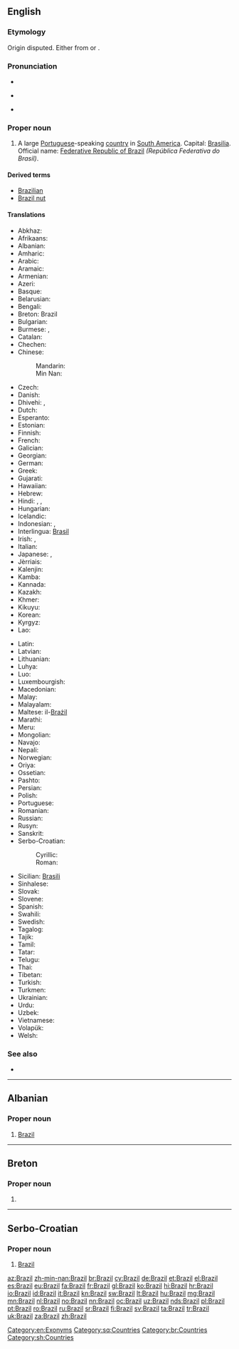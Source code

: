 ==English==
{{wikipedia}}

===Etymology===
Origin disputed. Either from {{etyl|sga|en}} {{term|Hy-Brasil|lang=sga}} or {{etyl|pt|en}} {{term|brasil||red like an ember|lang=pt}}.

===Pronunciation===
* {{rhymes|ɪl}}
* {{a|UK|US}} {{IPA|/bɹəˈzɪl/}}
* {{audio|en-us-Brazil.ogg|Audio (US)}}

===Proper noun===
{{en-proper noun}}

# A large [[Portuguese]]-speaking [[country]] in [[South America]]. Capital: [[Brasilia]]. Official name: [[Federative Republic of Brazil]] ''(República Federativa do Brasil)''.

====Derived terms====
* [[Brazilian]]
* [[Brazil nut]]

====Translations====
{{trans-top|Portuguese-speaking country in South America}}
* Abkhaz: {{t-|ab|Бразилия|tr=Braziliya|sc=Cyrl}}
* Afrikaans: {{t-|af|Brasilië}}
* Albanian: {{t+|sq|Brazili}}
* Amharic: {{t-|am|ብራዚል|tr=brazil|sc=Ethi}}
* Arabic: {{t-|ar|البرازيل|m|tr=al-brazīl}}
* Aramaic: {{tø|arc|ܒܪܐܙܝܠ|sc=Hebr}}
* Armenian: {{t-|hy|Բրազիլիա|tr=Brazilia}}
* Azeri: {{t+|az|Braziliya}}
* Basque: {{t-|eu|Brasil}}
* Belarusian: {{t-|be|Бразілія|f|tr=Brazílija}}
* Bengali: {{t-|bn|ব্রাজিল|tr=brajil}}
* Breton: Brazil
* Bulgarian: {{t-|bg|Бразилия|f|tr=Brazílija}}
* Burmese: {{t-|my|ဘရာဇီး|tr=bărazi:|sc=Mymr}}, {{t-|my|ဘရာဇီးနိုင်ငံ|tr=bărazi: naingngan|sc=Mymr}}
* Catalan: {{t+|ca|Brasil}}
* Chechen: {{tø|ce|Бразили|tr=Brazili}}
* Chinese:
*: Mandarin: {{t-|cmn|巴西|tr=Bāxī|sc=Hani}}
*: Min Nan: {{t-|nan|巴西|tr=[[Pa-se]]|sc=Hans}}
* Czech: {{t+|cs|Brazílie|f}}
* Danish: {{t+|da|Brasilien}}
* Dhivehi: {{t-|dv|ބްރެޒިލް|tr=breżil|sc=Thaa}}, {{t-|dv|ބުރެޒިލް|tr=bureżil|sc=Thaa}}
* Dutch: {{t+|nl|Brazilië}}
* Esperanto: {{t+|eo|Brazilo}}
* Estonian: {{t+|et|Brasiilia}}
* Finnish: {{t+|fi|Brasilia}}
* French: {{t+|fr|Brésil|m}}
* Galician: {{t+|gl|Brasil|m}}
* Georgian: {{t-|ka|ბრაზილია|tr=brazilia|sc=Geor}}
* German: {{t+|de|Brasilien|n}}
* Greek: {{t+|el|Βραζιλία|f|tr=Vrazilía}}
* Gujarati: {{t-|gu|બ્રાઝીલ|tr=brājhīl|sc=Gujr}}
* Hawaiian: {{tø|haw|Palakila}}
* Hebrew: {{t+|he|ברזיל|tr=brazyl}}
* Hindi: {{t-|hi|ब्राज़िल|tr=brāzil|sc=Deva}}, {{t+|hi|ब्राज़ील|tr=brāzīl|sc=Deva}}, {{t-|hi|ब्राजील|tr=brājīl|sc=Deva}}
* Hungarian: {{t+|hu|Brazília}}
* Icelandic: {{t+|is|Brasilía|f}}
* Indonesian: {{t+|id|Brasil}}, {{t+|id|Brazil}}
* Interlingua: [[Brasil]]
* Irish: {{t-|ga|An Bhrasaíl|f}}, {{t-|ga|Poblacht Chónaidhmitheach na Brasaíle|f}}
* Italian: {{t+|it|Brasile|m}}
* Japanese: {{t+|ja|ブラジル|tr=Burajiru}}, {{t+|ja|伯剌西爾|tr=Burajiru}} {{qualifier|rare}}
* Jèrriais: {{tø|roa-jer|Brési|m}}
* Kalenjin: {{tø|kln|Brazili}}
* Kamba: {{tø|kam|Mbkasili}}
* Kannada: {{t+|kn|ಬ್ರೆಜಿಲ್|tr=brejil|sc=Knda}}
* Kazakh: {{t|kk|Бразилия|tr=Braziliya|sc=Cyrl}}
* Khmer: {{t-|km|ប្រេស៊ីល|tr=bre sil|sc=Khmr}}
* Kikuyu: {{tø|ki|Buraziri}}
* Korean: {{t+|ko|브라질|tr=Beurajil|sc=Hang}}
* Kyrgyz: {{t-|ky|Бразилия|tr=Braziliya|sc=Cyrl}}
* Lao: {{t-|lo|ບຣາຊິລ|sc=Laoo}}
{{trans-mid}}
* Latin: {{t+|la|Brasilia}}
* Latvian: {{t-|lv|Brazīlija|f}}
* Lithuanian: {{t+|lt|Brazilija|f}}
* Luhya: {{tø|luy|Brazil}}
* Luo: {{tø|luo|Brasil}}
* Luxembourgish: {{t+|lb|Brasilien|n}}
* Macedonian: {{t+|mk|Бразил|m|tr=Brázil}}
* Malay: {{t-|ms|Brazil}}
* Malayalam: {{t-|ml|ബ്രസീൽ|sc=Mlym}}
* Maltese: il-[[Brażil]]
* Marathi: {{t-|mr|ब्राझिल|tr=brājhil|sc=Deva}}
* Meru: {{tø|mer|Braziri}}
* Mongolian: {{t-|mn|Бразил|tr=Brazíl|sc=Cyrl}}
* Navajo: {{tø|nv|Bwazííl}}
* Nepali: {{t-|ne|ब्राजिल|tr=brājil|sc=Deva}}
* Norwegian: {{t+|no|Brasil}}
* Oriya: {{t-|or|ବ୍ରାଜିଲ|tr=brājil|sc=Orya}}
* Ossetian: {{tø|os|Бразили|tr=Brazili|sc=Cyrl}}
* Pashto: {{t-|ps|برازيل|tr=Brāzīl|sc=ps-Arab}}
* Persian: {{t+|fa|برزیل|tr=Berzil, Berezil|sc=fa-Arab}}
* Polish: {{t+|pl|Brazylia|f}}
* Portuguese: {{t+|pt|Brasil|m}}
* Romanian: {{t+|ro|Brazilia|f}}
* Russian: {{t+|ru|Бразилия|f|tr=Brazílija}}
* Rusyn: {{tø|rue|Бразілія|f|tr=Brazílija}}
* Sanskrit: {{t-|sa|ब्रासील|tr=brāsīla|sc=Deva}}
* Serbo-Croatian:
*: Cyrillic: {{t-|sh|Бразил|m|sc=Cyrl}}
*: Roman: {{t-|sh|Brazil|m}}
* Sicilian: [[Brasili]] {{g|m}}
* Sinhalese: {{t-|si|බ්‍රසීලය|tr=brasīlaya|sc=Sinh}}
* Slovak: {{t-|sk|Brazília|f}}
* Slovene: {{t-|sl|Brazílija|f}}
* Spanish: {{t+|es|Brasil|m}}
* Swahili: {{t+|sw|Brazili}}
* Swedish: {{t+|sv|Brasilien}}
* Tagalog: {{t-|tl|Brazil}}
* Tajik: {{t-|tg|Бразилия|tr=Braziliya|sc=Cyrl}}
* Tamil: {{t+|ta|பிரேசில்|tr=pirēcil|sc=Taml}}
* Tatar: {{t-|tt|Бразилия|tr=Braziliya|sc=Cyrl}}
* Telugu: {{t+|te|బ్రెజిల్|tr=brejil|sc=Telu}}
* Thai: {{t+|th|บราซิล|tr=bàrăasin}}
* Tibetan: {{t-|bo|པུ་རུ་ཟིལ|tr=pu.ru.zil|alt=པུ་རུ་ཟིལ།|sc=Tibt}}
* Turkish: {{t+|tr|Brezilya}}
* Turkmen: {{t-|tk|Braziliýa}}
* Ukrainian: {{t+|uk|Бразилія|f|tr=Brazýlija}}
* Urdu: {{t-|ur|برازیل|tr=brāzil|sc=ur-Arab}}
* Uzbek: {{t+|uz|Braziliya}}
* Vietnamese: {{t-|vi|Brasil}}
* Volapük: {{t+|vo|Brasilän}}
* Welsh: {{t+|cy|Brasil}}
{{trans-bottom}}

===See also===
* {{list:countries of South America/en}}

[[Category:en:Exonyms]]

----

==Albanian==

===Proper noun===
{{sq-proper noun|m|Brazili}}

# [[#English|Brazil]]

[[Category:sq:Countries]]

----
==Breton==

===Proper noun===
{{head|br|proper noun}}

# {{l/en|Brazil}}

[[Category:br:Countries]]

----

==Serbo-Croatian==

===Proper noun===
{{sh-proper noun|g=m|r|Бразил}}

# [[#English|Brazil]]

[[Category:sh:Countries]]

[[az:Brazil]]
[[zh-min-nan:Brazil]]
[[br:Brazil]]
[[cy:Brazil]]
[[de:Brazil]]
[[et:Brazil]]
[[el:Brazil]]
[[es:Brazil]]
[[eu:Brazil]]
[[fa:Brazil]]
[[fr:Brazil]]
[[gl:Brazil]]
[[ko:Brazil]]
[[hi:Brazil]]
[[hr:Brazil]]
[[io:Brazil]]
[[id:Brazil]]
[[it:Brazil]]
[[kn:Brazil]]
[[sw:Brazil]]
[[lt:Brazil]]
[[hu:Brazil]]
[[mg:Brazil]]
[[mn:Brazil]]
[[nl:Brazil]]
[[no:Brazil]]
[[nn:Brazil]]
[[oc:Brazil]]
[[uz:Brazil]]
[[nds:Brazil]]
[[pl:Brazil]]
[[pt:Brazil]]
[[ro:Brazil]]
[[ru:Brazil]]
[[sr:Brazil]]
[[fi:Brazil]]
[[sv:Brazil]]
[[ta:Brazil]]
[[tr:Brazil]]
[[uk:Brazil]]
[[za:Brazil]]
[[zh:Brazil]]